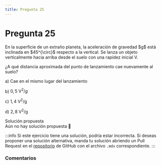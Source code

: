 ```yaml
---
title: Pregunta 25
---
```



# Pregunta 25

<div className="exercise">
En la superficie de un extraño planeta, la aceleración de gravedad $g$ está inclinada en $45^{\circ}$ respecto a la vertical. Se lanza un objeto verticalmente hacia arriba desde el suelo con una rapidez inicial V.

¿A qué distancia aproximada del punto de lanzamiento cae nuevamente al suelo?

a) Cae en el mismo lugar del lanzamiento

b) $0,5 \mathrm{~V}^2 / g$

c) $1,4 \mathrm{~V}^2 / \mathrm{g}$

d) $2,8 \mathrm{~V}^2 / \mathrm{g}$
</div>

<MDXDetails>
<summary>Solución propuesta</summary>

<div className="exercise">
Aún no hay solución propuesta 🥲
</div>

:::info
Si este ejercicio tiene una solución, podría estar incorrecta. Si deseas proponer una solución alternativa, manda tu solución abriendo
un Pull Request en el [repositorio](https://github.com/crow-rojas/apuntes-fundamentals/pulls) de GitHub con el archivo
`.mdx` correspondiente.
:::

</MDXDetails>

### Comentarios

<Disqus
  url="https://crow-rojas.github.io/apuntes-fundamentals/docs/science/dynamics/exercises/2016-1/p25"
  identifier="docs/science/dynamics/exercises/2016-1/p25"
  title="2016-1 Dinámica - Pregunta 25"
/>
